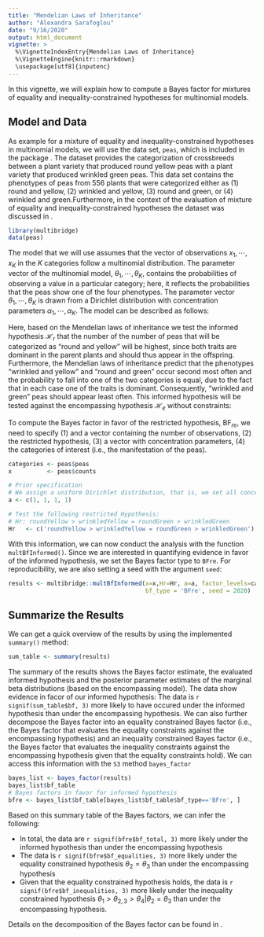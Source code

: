 ```yaml
---
title: "Mendelian Laws of Inheritance"
author: "Alexandra Sarafoglou"
date: "9/16/2020"
output: html_document
vignette: >
  %\VignetteIndexEntry{Mendelian Laws of Inheritance}
  %\VignetteEngine{knitr::rmarkdown}
  \usepackage[utf8]{inputenc}
---
```


In this vignette, we will explain how to compute a Bayes factor for mixtures of equality and inequality-constrained hypotheses for multinomial models. 

## Model and Data

As example for a mixture of equality and inequality-constrained hypotheses in multinomial models, we will use the data set, `peas`, which is included in the package \code{multibridge}. The dataset provides the categorization of crossbreeds between a plant variety that produced round yellow peas with a plant variety that produced wrinkled green peas. This data set contains the phenotypes of peas from 556 plants that were categorized either as (1) round and yellow, (2) wrinkled and yellow, (3) round and green, or (4) wrinkled and green.Furthermore, in the context of the evaluation of mixture of equality and inequality-constrained hypotheses the dataset was discussed in \citeA{sarafoglou2020evaluatingPreprint}. 

```r
library(multibridge)
data(peas)
```

The model that we will use assumes that the vector of observations $x_1, \cdots, x_K$ in the $K$ categories follow a multinomial distribution. The parameter vector of the multinomial model, $\theta_1, \cdots, \theta_K$, contains the probabilities of observing a value in a particular category; here, it reflects the probabilities that the peas show one of the four phenotypes. The parameter vector $\theta_1, \cdots, \theta_K$ is drawn from a Dirichlet distribution with concentration parameters $\alpha_1, \cdots, \alpha_K$. The model can be described as follows:

\begin{align}
  x_1, \cdots, x_K &\sim \text{Multinomial}(\sum_{k = 1}^K x_k, \theta_1, \cdots, \theta_K) \\
  \theta_1, \cdots, \theta_K &\sim \text{Dirichlet}(\alpha_1, \cdots, \alpha_K) \\
\end{align}

Here, based on the Mendelian laws of inheritance we test the informed hypothesis $\mathcal{H}_r$ that the number of the number of peas that will be categorized as "round and yellow" will be highest, since both traits are dominant in the parent plants and should thus appear in the offspring. Furthermore, the Mendelian laws of inheritance predict that the phenotypes "wrinkled and yellow" and "round and green" occur second most often and the probability to fall into one of the two categories is equal, due to the fact that in each case one of the traits is dominant. Consequently, "wrinkled and green" peas should appear least often. This informed hypothesis will be tested against the encompassing hypothesis $\mathcal{H}_e$ without constraints:

\begin{align*}
    \mathcal{H}_m &: \theta_{1} > \theta_{2} = \theta_{3} > \theta_{4} \\
    \mathcal{H}_e &: \theta_1, \theta_2,  \theta_{3}, \theta_{4}.
\end{align*}

To compute the Bayes factor in favor of the restricted hypothesis, $\text{BF}_{re}$, we need to specify 
(1) and a vector containing the number of observations, (2) the restricted hypothesis,
(3) a vector with concentration parameters, 
(4) the categories of interest (i.e., the manifestation of the peas). 

```r
categories <- peas$peas
x          <- peas$counts

# Prior specification 
# We assign a uniform Dirichlet distribution, that is, we set all concentration parameters to 1
a <- c(1, 1, 1, 1)

# Test the following restricted Hypothesis:
# Hr: roundYellow > wrinkledYellow = roundGreen > wrinkledGreen
Hr   <- c('roundYellow > wrinkledYellow = roundGreen > wrinkledGreen')
```

With this information, we can now conduct the analysis with the function `multBfInformed()`. 
Since we are interested in quantifying evidence in favor of the informed hypothesis, 
we set the Bayes factor type to `BFre`. 
For reproducibility, we are also setting a seed with the argument `seed`:

```r
results <- multibridge::multBfInformed(x=x,Hr=Hr, a=a, factor_levels=categories, 
                                       bf_type = 'BFre', seed = 2020)
```

## Summarize the Results

We can get a quick overview of the results by using the implemented `summary()` method:

```r
sum_table <- summary(results)
```

The summary of the results shows the Bayes factor estimate, the evaluated informed hypothesis and the posterior parameter estimates of the marginal beta distributions (based on the 
encompassing model). The data show evidence in facor of our informed hypothesis:
The data is `r signif(sum_table$bf, 3)` more likely to have occured under the 
informed hypothesis than under the encompassing hypothesis. We can also further 
decompose the Bayes factor into an equality constrained Bayes factor (i.e., 
the Bayes factor that evaluates the equality constraints against the encompassing
hypothesis) and an inequality constrained Bayes factor (i.e., the Bayes factor 
that evaluates the inequality constraints against the encompassing hypothesis
given that the equality constraints hold). We can access this information with 
the `S3` method `bayes_factor`

```r
bayes_list <- bayes_factor(results)
bayes_list$bf_table
# Bayes factors in favor for informed hypothesis
bfre <- bayes_list$bf_table[bayes_list$bf_table$bf_type=='BFre', ]
```

Based on this summary table of the Bayes factors, we can infer the following:

  - In total, the data are `r signif(bfre$bf_total, 3)` more likely under the informed 
  hypothesis than under the encompassing hypothesis
  - The data is `r signif(bfre$bf_equalities, 3)` more likely under the equality 
  constrained hypothesis $\theta_{2} = \theta_{3}$ than under the encompassing hypothesis
  - Given that the equality constrained hypothesis holds, the data is `r signif(bfre$bf_inequalities, 3)` more likely under the inequality constrained hypothesis $\theta_{1} > \theta_{2,3} > \theta_{4} | \theta_{2} = \theta_{3}$ 
  than under the encompassing hypothesis.
  
Details on the decomposition of the Bayes factor can be found in \citeA{sarafoglou2020evaluatingPreprint}.